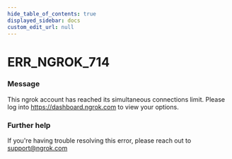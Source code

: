 ```yaml
---
hide_table_of_contents: true
displayed_sidebar: docs
custom_edit_url: null
---
```



# ERR_NGROK_714

### Message
This ngrok account has reached its simultaneous connections limit. Please log into https://dashboard.ngrok.com to view your options.

### Further help
If you're having trouble resolving this error, please reach out to [support@ngrok.com](mailto:support@ngrok.com?subject=Help%20with%20ERR_NGROK_714)


<ErrorDetails error='err_ngrok_714' />
